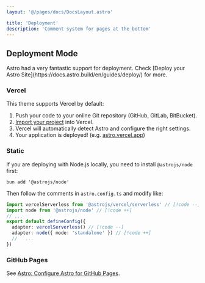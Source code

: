 ```yaml
---
layout: '@/pages/docs/DocsLayout.astro'

title: 'Deployment'
description: 'Comment system for pages at the bottom'
---
```



## Deployment Mode


<Aside type='tip'>
Astro had a very fantastic support for deployment. Check [Deploy your Astro Site](https://docs.astro.build/en/guides/deploy/) for more.
</Aside>

### Vercel

This theme supports Vercel by default:

<Steps>

1. Push your code to your online Git repository (GitHub, GitLab, BitBucket).
2. [Import your project](https://vercel.com/new) into Vercel.
3. Vercel will automatically detect Astro and configure the right settings.
4. Your application is deployed! (e.g. [astro.vercel.app](https://astro.vercel.app/))

</Steps>

### Static

If you are deploying with Node.js locally, you need to install `@astrojs/node` first:

```shell
bun add '@astrojs/node'
```

Then follow the comments in `astro.config.ts` and modify like:

```ts title="astro.config.ts"
import vercelServerless from '@astrojs/vercel/serverless' // [!code --]
import node from '@astrojs/node' // [!code ++]
// ...
export default defineConfig({
  adapter: vercelServerless() // [!code --]
  adapter: node({ mode: 'standalone' }) // [!code ++]
  //   ...
})
```

### GitHub Pages

See [Astro: Configure Astro for GitHub Pages](https://docs.astro.build/en/guides/deploy/github/).
